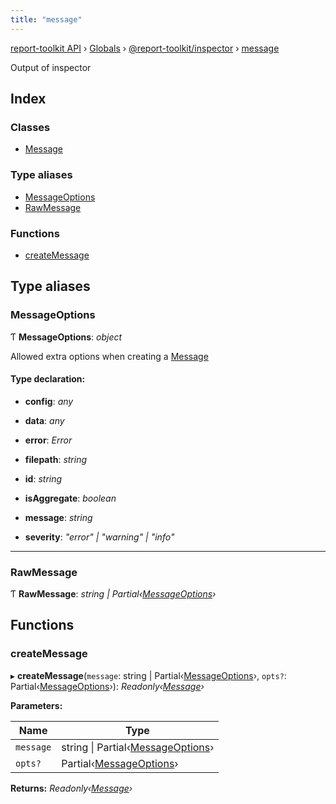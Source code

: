```yaml
---
title: "message"
---
```


[report-toolkit API](../home.mdx) › [Globals](../home.mdx) › [@report-toolkit/inspector](report_toolkit_inspector.mdx) › [message](report_toolkit_inspector.message.mdx)

Output of inspector

## Index

### Classes

- [Message](../classes/report_toolkit_inspector.message.message)

### Type aliases

- [MessageOptions](report_toolkit_inspector.message#messageoptions)
- [RawMessage](report_toolkit_inspector.message#rawmessage)

### Functions

- [createMessage](report_toolkit_inspector.message#createmessage)

## Type aliases

### MessageOptions

Ƭ **MessageOptions**: *object*

Allowed extra options when creating a [Message](../classes/report_toolkit_inspector.message.message.mdx)

#### Type declaration:

* **config**: *any*

* **data**: *any*

* **error**: *Error*

* **filepath**: *string*

* **id**: *string*

* **isAggregate**: *boolean*

* **message**: *string*

* **severity**: *"error" | "warning" | "info"*

___

### RawMessage

Ƭ **RawMessage**: *string | Partial‹[MessageOptions](report_toolkit_inspector.message#messageoptions)›*

## Functions

### createMessage

▸ **createMessage**(`message`: string | Partial‹[MessageOptions](report_toolkit_inspector.message#messageoptions)›, `opts?`: Partial‹[MessageOptions](report_toolkit_inspector.message#messageoptions)›): *Readonly‹[Message](../classes/report_toolkit_inspector.message.message)›*

**Parameters:**

Name | Type |
------ | ------ |
`message` | string &#124; Partial‹[MessageOptions](report_toolkit_inspector.message#messageoptions)› |
`opts?` | Partial‹[MessageOptions](report_toolkit_inspector.message#messageoptions)› |

**Returns:** *Readonly‹[Message](../classes/report_toolkit_inspector.message.message)›*

